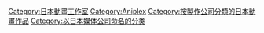 [[Category:日本動畫工作室|Category:日本動畫工作室]]
[[Category:Aniplex|Category:Aniplex]]
[[Category:按製作公司分類的日本動畫作品|Category:按製作公司分類的日本動畫作品]]
[[Category:以日本媒体公司命名的分类|Category:以日本媒体公司命名的分类]]
